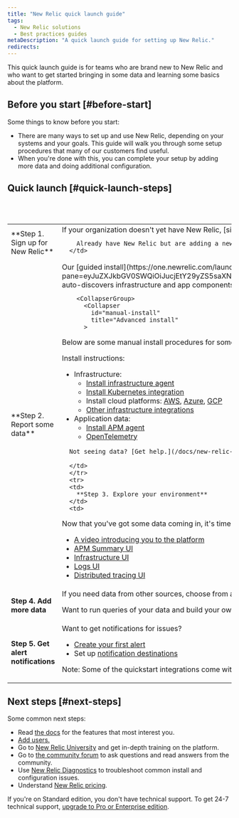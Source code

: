 ```yaml
---
title: "New Relic quick launch guide"
tags:
  - New Relic solutions
  - Best practices guides
metaDescription: "A quick launch guide for setting up New Relic."
redirects:
---
```


This quick launch guide is for teams who are brand new to New Relic and who want to get started bringing in some data and learning some basics about the platform. 

## Before you start [#before-start]

Some things to know before you start: 

* There are many ways to set up and use New Relic, depending on your systems and your goals. This guide will walk you through some setup procedures that many of our customers find useful. 
* When you're done with this, you can complete your setup by adding more data and doing additional configuration. 

## Quick launch [#quick-launch-steps]

<table>
  <tbody>
    <tr>
      <td style={{ width: "190px" }}>
        **Step 1. Sign up for New Relic**
      </td>      
      <td>
        If your organization doesn't yet have New Relic, [sign up here](https://newrelic.com/signup). No credit card needed and you get 100 GBs of data per month for free. 

        Already have New Relic but are adding a new team? You can follow the steps below for an existing account or [add a new account](/docs/accounts/accounts-billing/account-structure/add-accounts). 
      </td>
</tr>
<tr>
      <td>
        **Step 2. Report some data**
      </td>      
      <td>
        Our [guided install](https://one.newrelic.com/launcher/nr1-core.explorer?pane=eyJuZXJkbGV0SWQiOiJucjEtY29yZS5saXN0aW5nIn0=&cards[0]=eyJuZXJkbGV0SWQiOiJucjEtaW5zdGFsbC1uZXdyZWxpYy5ucjEtaW5zdGFsbC1uZXdyZWxpYyIsImFjdGl2ZUNvbXBvbmVudCI6IlZUU09FbnZpcm9ubWVudCIsInBhdGgiOiJndWlkZWQifQ==) auto-discovers infrastructure and app components, and gets some data flowing quickly. If you prefer a more manual approach (for example, if you need to deploy at scale), see the **Advanced install** options below. 

        <CollapserGroup>
          <Collapser
            id="manual-install"
            title="Advanced install"
          >
Below are some manual install procedures for some of our more important tools. (Alternatively, if your goal is simply to test out and learn about New Relic, the [guided install](https://one.newrelic.com/launcher/nr1-core.explorer?pane=eyJuZXJkbGV0SWQiOiJucjEtY29yZS5saXN0aW5nIn0=&cards[0]=eyJuZXJkbGV0SWQiOiJucjEtaW5zdGFsbC1uZXdyZWxpYy5ucjEtaW5zdGFsbC1uZXdyZWxpYyIsImFjdGl2ZUNvbXBvbmVudCI6IlZUU09FbnZpcm9ubWVudCIsInBhdGgiOiJndWlkZWQifQ==) may be a good first step, followed by more manual installation procedures.)

Install instructions: 

* Infrastructure: 
  * [Install infrastructure agent](/docs/infrastructure/install-infrastructure-agent/get-started/install-infrastructure-agent/#install) 
  * [Install Kubernetes integration](/docs/kubernetes-pixie/kubernetes-integration/installation/install-kubernetes-integration-using-helm)  
  * Install cloud platforms: [AWS](/docs/infrastructure/amazon-integrations/get-started/introduction-aws-integrations), [Azure](/docs/infrastructure/microsoft-azure-integrations/get-started/introduction-azure-monitoring-integrations), [GCP](/docs/infrastructure/google-cloud-platform-integrations/get-started/introduction-google-cloud-platform-integrations)
  * [Other infrastructure integrations](https://newrelic.com/instant-observability/?category=infrastructure-and-os)
* Application data: 
  * [Install APM agent](https://newrelic.com/instant-observability/?category=application-monitoring&search=apm)
  * [OpenTelemetry](/docs/more-integrations/open-source-telemetry-integrations/opentelemetry/opentelemetry-introduction)
</Collapser>
</CollapserGroup>

      Not seeing data? [Get help.](/docs/new-relic-solutions/solve-common-issues/troubleshooting/not-seeing-data)

      </td>      
      </tr>
      <tr>
      <td>
        **Step 3. Explore your environment**
      </td>      
      <td>
Now that you've got some data coming in, it's time to explore your environment in real time. Here are some tips for using some of our most important platform experiences: 
* [A video introducing you to the platform](https://www.youtube.com/watch?v=3ZCUujeAkMA) 
* [APM Summary UI](/docs/apm/apm-ui-pages/monitoring/apm-summary-page-view-transaction-apdex-usage-data)
* [Infrastructure UI](/docs/infrastructure/infrastructure-ui-pages/infrastructure-ui-entities)
* [Logs UI](/docs/logs/ui-data/use-logs-ui)
* [Distributed tracing UI](/docs/distributed-tracing/ui-data/understand-use-distributed-tracing-ui) 
      </td>
      </tr>
      <tr>
      <td>
        **Step 4. Add more data**
      </td>   
      <td>
If you need data from other sources, choose from among [our hundreds of quickstart integrations](https://newrelic.com/instant-observability). 

Want to run queries of your data and build your own custom charts? Learn how to [explore your data](/docs/query-your-data/explore-query-data/browse-data/introduction-data-explorer) and [query your data](/docs/query-your-data/explore-query-data/query-builder/introduction-query-builder). 
      </td>
      </tr>
      <tr>
      <td>
        **Step 5. Get alert notifications**
      </td>      
      <td>
Want to get notifications for issues?
* [Create your first alert](/docs/alerts-applied-intelligence/new-relic-alerts/get-started/your-first-nrql-condition)
* Set up [notification destinations](/docs/alerts-applied-intelligence/notifications/notification-integrations) 

Note: Some of the quickstart integrations come with pre-configured alerts.
      </td>
      </tr>
  </tbody>
</table>

## Next steps [#next-steps]

Some common next steps: 
* Read [the docs](https://docs.newrelic.com) for the features that most interest you. 
* [Add users.](/docs/accounts/accounts-billing/new-relic-one-user-management/user-management-ui-and-tasks#where) 
* Go to [New Relic University](https://learn.newrelic.com) and get in-depth training on the platform. 
* Go to [the community forum](https://discuss.newrelic.com) to ask questions and read answers from the community.
* Use [New Relic Diagnostics](/docs/using-new-relic/cross-product-functions/troubleshooting/new-relic-diagnostics) to troubleshoot common install and configuration issues.
* Understand [New Relic pricing](/docs/accounts/accounts-billing/new-relic-one-pricing-billing/new-relic-one-pricing-billing). 

If you're on Standard edition, you don't have technical support. To get 24-7 technical support, [upgrade to Pro or Enterprise edition](https://one.newrelic.com/nr1-core/plan-management/home?account=2816530&state=a7c193fe-1301-9e85-85c8-472b6a1d05ba).

